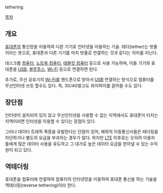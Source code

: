 tethering

[[목차]]
== 개요 ==
[[휴대폰]]의 통신망을 이용하여 다른 기기로 인터넷을 이용하는 기술. 테더(tether)는 밧줄이라는 뜻으로, 휴대폰과 다른 기기를 마치 밧줄로 연결하는 것과 같다는 의미를 지닌다.

데스크톱 [[컴퓨터]], [[노트북#s-3|노트북 컴퓨터]], [[태블릿 컴퓨터]] 등으로 사용 가능하며, 이들 기기와 휴대폰을 [[USB]], [[블루투스]], [[Wi-Fi]] 등으로 연결하면 된다.

추가로, 무선 공유기의 [[Wi-Fi]]를 핸드폰으로 받아서 [[USB]] 연결하는 방식으로 컴퓨터를 무선인터넷 쓰듯 할수도 있다. 즉, 3G/4G말고도 와이파이를 끌어쓸 수도 있다.
== 장단점 ==
인터넷이 설치되어 있지 않고 무선인터넷을 사용할 수 없는 지역에서도 휴대폰이 터지는 지역이라면 인터넷을 이용할 수 있다는 장점이 있다.

그러나 데이터 트래픽 폭증을 유발한다는 단점이 있어, 해외의 이동통신사들은 테더링을 차단하거나 별도의 요금을 부과하는 경우가 많다. 하지만 [[LTE]] 이후로는 오히려 이용자들에게 많은 데이터 사용을 유도하고 그 대가로 높은 데이터 요금을 받아낼 수 있는 수익원이 되고 있다.

== 역테더링 ==
휴대폰을 컴퓨터에 연결하여 컴퓨터의 인터넷망을 이용하여 휴대폰 통신을 하는 기술을 역테더링(reverse tethering)이라 한다. 

